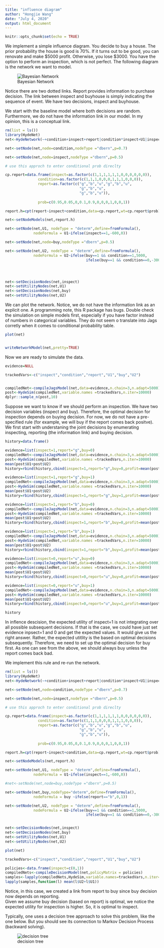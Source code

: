 ```yaml
---
title: "influence diagram"
author: "Hongjie Wang"
date: "July 4, 2020"
output: html_document
---
```


```r
knitr::opts_chunk$set(echo = TRUE)
```

We implement a simple influence diagram. You decide to buy a house. The prior probability the house is good is 70%. If it turns out to be good, you can renovate and make $5000 profit. Otherwise, you lose $3000. You have the option to perform an inspection, which is not perfect. The following diagram is the network we want to model.

![Bayesian Network](realestate.jpg)

Notice there are two dotted links. Report provides information to purchase decision.
The link between inspect and buyhouse is simply indicating the sequence of event. 
We have two decisions, inspect and buyhouse. 

We start with the baseline model where both decisions are random. Furthermore, we do not have the information link in our model. In my opinion, this is a conceptual link. 


```r

rm(list = ls())
library(HydeNet)
net<-HydeNetwork(~+condition+inspect+report|condition*inspect+U1|inspect+buy+U2|condition*buy)

net<-setNode(net,node=condition,nodeType ="dbern",p=0.7)

net<-setNode(net,node=inspect,nodeType ="dbern",p=0.5)

# use this approch to enter conditional prob direclty

cp.report=data.frame(inspect=as.factor(c(1,1,1,1,1,1,0,0,0,0,0,0)),
               condition=as.factor(c(1,1,1,0,0,0,1,1,1,0,0,0)),
               report=as.factor(c("g","b","u","g","b","u",
                                  "g","b","u",
                                  "g","b","u")),
               
               prob=c(0.95,0.05,0,0.1,0.9,0,0,0,1,0,0,1))

report.h=cpt(report~inspect+condition,data=cp.report,wt=cp.report$prob)

net<-setNodeModels(net,report.h)

net<-setNode(net,U1, nodeType = "determ",define=fromFormula(),
             nodeFormula = U1~ifelse(inspect==1,-600,0))

net<-setNode(net,node=buy,nodeType ="dbern",p=0.5)

net<-setNode(net,U2, nodeType = "determ",define=fromFormula(),
             nodeFormula = U2~ifelse(buy==1 && condition==1,5000,
                                     ifelse(buy==1 && condition==0,-3000,0)))




net<-setDecisionNodes(net,inspect)
net<-setUtilityNodes(net,U1)
net<-setDecisionNodes(net,buy)
net<-setUtilityNodes(net,U2)

```


We can plot the network. Notice, we do not have the information link as an explicit one. 
A programming note, this R package has bugs. Double check the simulation on simple models first, especially if you have factor instead of numbers in categorical variables. They do not seem o translate into Jags corretly when it comes to conditional probability table. 

``` r
plot(net)


writeNetworkModel(net,pretty=TRUE)

```
Now we are ready to simulate the data. 

```r
evidence=NULL

trackedVars<-c("inspect","condition","report","U1","buy","U2")


compiledNet<-compileJagsModel(net,data=evidence,n.chain=3,n.adapt=5000)
post<-HydeSim(compiledNet,variable.names =trackedVars,n.iter=10000)
dplyr::sample_n(post,10)
```

Suppose we want to know if we should perform an inspection. We have two decision variables (inspect and buy). Therefore, the optimal decision for inspection depends on buying decision. For now, we do not have a pre-specified rule (for example, we will buy if the report comes back positve). We first start with understaning the joint decisions by enumerating inspecting, reporting (the information link) and buying decision.

``` r

history=data.frame()

evidence=list(inspect=1,report="g",buy=0)
compiledNet<-compileJagsModel(net,data=evidence,n.chain=3,n.adapt=5000)
post<-HydeSim(compiledNet,variable.names =trackedVars,n.iter=10000)
mean(post$U1+post$U2)
history=rbind(history,cbind(inspect=1,report="g",buy=0,profit=mean(post$U1+post$U2)))

evidence=list(inspect=1,report="g",buy=1)
compiledNet<-compileJagsModel(net,data=evidence,n.chain=3,n.adapt=5000)
post<-HydeSim(compiledNet,variable.names =trackedVars,n.iter=10000)
mean(post$U1+post$U2)
history=rbind(history,cbind(inspect=1,report="g",buy=1,profit=mean(post$U1+post$U2)))

evidence=list(inspect=1,report="b",buy=0)
compiledNet<-compileJagsModel(net,data=evidence,n.chain=3,n.adapt=5000)
post<-HydeSim(compiledNet,variable.names =trackedVars,n.iter=10000)
mean(post$U1+post$U2)
history=rbind(history,cbind(inspect=1,report="b",buy=0,profit=mean(post$U1+post$U2)))

evidence=list(inspect=1,report="b",buy=1)
compiledNet<-compileJagsModel(net,data=evidence,n.chain=3,n.adapt=5000)
post<-HydeSim(compiledNet,variable.names =trackedVars,n.iter=10000)
mean(post$U1+post$U2)
history=rbind(history,cbind(inspect=1,report="b",buy=1,profit=mean(post$U1+post$U2)))

evidence=list(inspect=0,report="u",buy=0)
compiledNet<-compileJagsModel(net,data=evidence,n.chain=3,n.adapt=5000)
post<-HydeSim(compiledNet,variable.names =trackedVars,n.iter=10000)
mean(post$U1+post$U2)
history=rbind(history,cbind(inspect=0,report="u",buy=0,profit=mean(post$U1+post$U2)))

evidence=list(inspect=0,report="u",buy=1)
compiledNet<-compileJagsModel(net,data=evidence,n.chain=3,n.adapt=5000)
post<-HydeSim(compiledNet,variable.names =trackedVars,n.iter=10000)
mean(post$U1+post$U2)
history=rbind(history,cbind(inspect=0,report="u",buy=1,profit=mean(post$U1+post$U2)))

history
```

In inflence descision, the expected utility of inspect=1 is not integrating over all possible subsequent decisions. If that is the case, we could have just set evidence inpsect=1 and 0 and get the expected values. It would give us the right answer. Rather, the expected utitlity is the based on optimal decisions subsequently. Therefore, we need to set up the optimal decision for buy first. As one can see from the above, we should always buy unless the report comes back bad. 

We implement this rule and re-run the network. 

``` r

rm(list = ls())
library(HydeNet)
net<-HydeNetwork(~+condition+inspect+report|condition*inspect+U1|inspect+buy|report+U2|condition*buy)

net<-setNode(net,node=condition,nodeType ="dbern",p=0.7)

net<-setNode(net,node=inspect,nodeType ="dbern",p=0.5)

# use this approch to enter conditional prob direclty

cp.report=data.frame(inspect=as.factor(c(1,1,1,1,1,1,0,0,0,0,0,0)),
               condition=as.factor(c(1,1,1,0,0,0,1,1,1,0,0,0)),
               report=as.factor(c("g","b","u","g","b","u",
                                  "g","b","u",
                                  "g","b","u")),
               
               prob=c(0.95,0.05,0,0.1,0.9,0,0,0,1,0,0,1))

report.h=cpt(report~inspect+condition,data=cp.report,wt=cp.report$prob)

net<-setNodeModels(net,report.h)

net<-setNode(net,U1, nodeType = "determ",define=fromFormula(),
             nodeFormula = U1~ifelse(inspect==1,-600,0))

#net<-setNode(net,node=buy,nodeType ="dbern",p=0.5)

net<-setNode(net,buy,nodeType="determ",define=fromFormula(),
             nodeFormula = buy ~ifelse(report=="b",0,1))

net<-setNode(net,U2, nodeType = "determ",define=fromFormula(),
             nodeFormula = U2~ifelse(buy==1 && condition==1,5000,
                                     ifelse(buy==1 && condition==0,-3000,0)))


net<-setDecisionNodes(net,inspect)
net<-setDecisionNodes(net,buy)
net<-setUtilityNodes(net,U1)
net<-setUtilityNodes(net,U2)

plot(net)

trackedVars<-c("inspect","condition","report","U1","buy","U2")

policies<-data.frame(inspect=c(0,1))
compiledNets<-compileDecisionModel(net,policyMatrix = policies)
samples<-lapply(compiledNets,HydeSim,variable.names=trackedVars,n.iter=20000)
lapply(samples,function(l) mean(l$U2+l$U1))


```
Notice, in this case, we created a link from report to buy since buy decision now depends on reporting.  
Given we assume buy decision (based on report) is optimal, we notice the expected utility for inspection is higher. So, it is optimal to inspect. 

Typically, one uses a decision tree approach to solve this problem, like the one below. But you should see its connection to Markov Decision Process (backward solving).

![decision tree](decisiontree.jpg)
